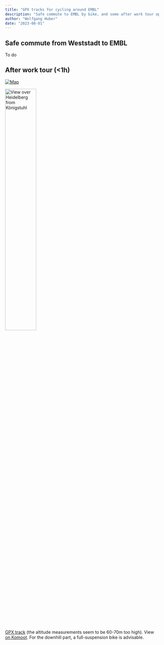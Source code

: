 ```yaml
---
title: "GPX tracks for cycling around EMBL"
description: "Safe commute to EMBL by bike, and some after work tour options"
author: "Wolfgang Huber"
date: "2023-08-01"
---
```


## Safe commute from Weststadt to EMBL

To do

## After work tour (<1h)

::: {layout-ncol=2}

[![Map](../photos/2023-08-14-Feierabendtour-map.jpg)](../photos/2023-08-14-Feierabendtour-map.jpg)

[![View over Heidelberg from Königstuhl](../photos/2022-08-04-Koenigstuhl.jpg){width=45%}](../photos/2022-08-04-Koenigstuhl.jpg)

:::

[GPX track](../gpx/2023-08-14_1260576037_Feierabendtour.gpx) (the altitude measurements seem to be 60-70m too high). 
View [on Komoot](https://www.komoot.com/tour/1260576037/zoom).
For the downhill part, a full-suspension bike is advisable.


